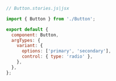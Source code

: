 ```js
// Button.stories.js|jsx

import { Button } from './Button';

export default {
  component: Button,
  argTypes: {
    variant: {
      options: ['primary', 'secondary'],
      control: { type: 'radio' },
    },
  },
};
```
